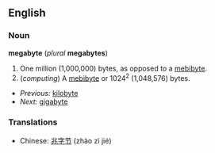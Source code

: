 ==English==

===Noun===
'''megabyte''' (''plural'' '''megabytes''')
# One million (1,000,000) bytes, as opposed to a [[mebibyte]].
# (''computing'') A [[mebibyte]] or 1024<sup>2</sup> (1,048,576) bytes.

*''Previous:'' [[kilobyte]]
*''Next:'' [[gigabyte]]

===Translations===
*Chinese: [[兆字节]] (zhào zì jié)